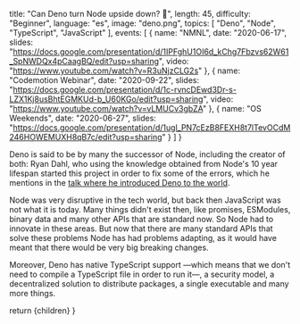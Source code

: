 
  title: "Can Deno turn Node upside down? 🦕",
  length: 45,
  difficulty: "Beginner",
  language: "es",
  image: "deno.png",
  topics: [
    "Deno",
    "Node",
    "TypeScript",
    "JavaScript"
  ],
  events: [
    {
      name: "NMNL",
      date: "2020-06-17",
      slides: "https://docs.google.com/presentation/d/1IPFghU1OI6d_kChg7Fbzvs62W61_SpNWDQx4pCaagBQ/edit?usp=sharing",
      video: "https://www.youtube.com/watch?v=R3uNjzCLG2s"
    },
    {
      name: "Codemotion Webinar",
      date: "2020-09-22",
      slides: "https://docs.google.com/presentation/d/1c-rvncDEwd3Dr-s-LZX1Kj8usBhtEGMKUd-b_U60KGo/edit?usp=sharing",
      video: "https://www.youtube.com/watch?v=vLMUCv3gbZA"
    },
    {
      name: "OS Weekends",
      date: "2020-06-27",
      slides: "https://docs.google.com/presentation/d/1ugl_PN7cEzB8FEXH8t7lTevOCdM246HOWEMUXH8qB7c/edit?usp=sharing"
    }
  ]
}

Deno is said to be by many the successor of Node, including the creator of both: Ryan Dahl, who using the knowledge obtained from Node's 10 year lifespan started this project in order to fix some of the errors, which he mentions in the [talk where he introduced Deno to the world](https://www.youtube.com/watch?v=M3BM9TB-8yA).

Node was very disruptive in the tech world, but back then JavaScript was not what it is today. Many things didn't exist then, like promises, ESModules, binary data and many other APIs that are standard now. So Node had to innovate in these areas. But now that there are many standard APIs that solve these problems Node has had problems adapting, as it would have meant that there would be very big breaking changes.

Moreover, Deno has native TypeScript support —which means that we don't need to compile a TypeScript file in order to run it—, a security model, a decentralized solution to distribute packages, a single executable and many more things.


  return <MdxLayout slug="can-deno-turn-node-upside-down">{children}</MdxLayout>
}
